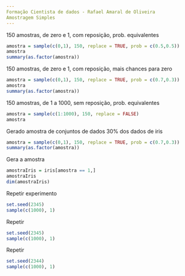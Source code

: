 ```yaml
---
Formação Cientista de dados - Rafael Amaral de Oliveira
Amostragem Simples
---
```

150 amostras, de zero e 1, com reposição, prob. equivalentes
```r
amostra = sample(c(0,1), 150, replace = TRUE, prob = c(0.5,0.5))
amostra
summary(as.factor(amostra))
```
150 amostras, de zero e 1, com reposição, mais chances para zero
```r
amostra = sample(c(0,1), 150, replace = TRUE, prob = c(0.7,0.3))
amostra
summary(as.factor(amostra))
```
150 amostras, de 1 a 1000, sem reposição, prob. equivalentes
```r
amostra = sample(c(1:1000), 150, replace = FALSE)
amostra
```
Gerado amostra de conjuntos de dados
30% dos dados de iris
```r
amostra = sample(c(0,1), 150, replace = TRUE, prob = c(0.7,0.3))
summary(as.factor(amostra))
```
Gera a amostra
```r
amostraIris = iris[amostra == 1,]
amostraIris
dim(amostraIris)
```
Repetir experimento
```r
set.seed(2345)
sample(c(1000), 1)
```
Repetir
```r
set.seed(2345)
sample(c(1000), 1)
```
Repetir
```r
set.seed(2344)
sample(c(1000), 1)
```